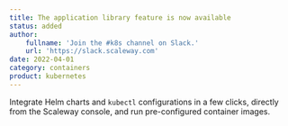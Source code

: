 ```yaml
---
title: The application library feature is now available
status: added
author:
    fullname: 'Join the #k8s channel on Slack.'
    url: 'https://slack.scaleway.com'
date: 2022-04-01
category: containers
product: kubernetes
---
```


Integrate Helm charts and `kubectl` configurations in a few clicks, directly from the Scaleway console, and run pre-configured container images.